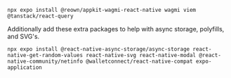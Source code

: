 
```
npx expo install @reown/appkit-wagmi-react-native wagmi viem @tanstack/react-query
```

Additionally add these extra packages to help with async storage, polyfills, and SVG's.

```
npx expo install @react-native-async-storage/async-storage react-native-get-random-values react-native-svg react-native-modal @react-native-community/netinfo @walletconnect/react-native-compat expo-application
```

<AdditionalExpo />

